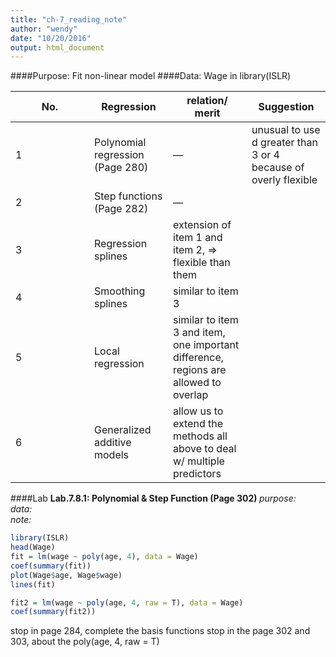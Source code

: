 ```yaml
---
title: "ch-7_reading_note"
author: "wendy"
date: "10/20/2016"
output: html_document
---
```

####Purpose: 
Fit non-linear model
####Data: 
Wage in library(ISLR)

| No. | Regression | relation/ merit | Suggestion |
| --- | --- | --- | --- |
| 1 | Polynomial regression (Page 280) | --- | unusual to use d greater than 3 or 4 because of overly flexible |
| 2 | Step functions (Page 282) | --- |
| 3 | Regression splines | extension of item 1 and item 2, => flexible than them |
| 4 | Smoothing splines | similar to item 3 |
| 5 | Local regression | similar to item 3 and item, one important difference, regions are allowed to overlap |
| 6 | Generalized additive models | allow us to extend the methods all above to deal w/ multiple predictors |

####Lab 
**Lab.7.8.1: Polynomial & Step Function (Page 302) **
*purpose:*    
*data:*   
*note:* 
```r
library(ISLR)
head(Wage)
fit = lm(wage ~ poly(age, 4), data = Wage)
coef(summary(fit))
plot(Wage$age, Wage$wage)
lines(fit)

fit2 = lm(wage ~ poly(age, 4, raw = T), data = Wage)
coef(summary(fit2))
```

stop in page 284, complete the basis functions
stop in the page 302 and 303, about the poly(age, 4, raw = T)